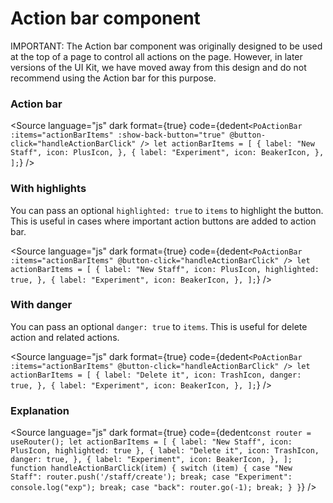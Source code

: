 # Action bar component




IMPORTANT: The Action bar component was originally designed to be used at the top of a page to control all actions on the page. However, in later versions of the UI Kit, we have moved away from this design and do not recommend using the Action bar for this purpose.

### Action bar

<Meta of={PoActionBarStories} />

<Story of={PoActionBarStories.ActionBar} />

<Source
	language="js"
	dark
	format={true}
	code={dedent`
    <PoActionBar
        :items="actionBarItems"
        :show-back-button="true"
        @button-click="handleActionBarClick"
    />
    let actionBarItems = [
      {
        label: "New Staff",
        icon: PlusIcon,
      },
      {
        label: "Experiment",
        icon: BeakerIcon,
      },
    ];
  `}
/>

### With highlights

You can pass an optional `highlighted: true` to `items` to highlight the button. This is useful in cases where important action buttons are added to action bar.

<Story of={PoActionBarStories.WithHighlight} />

<Source
	language="js"
	dark
	format={true}
	code={dedent`
    <PoActionBar
        :items="actionBarItems"
        @button-click="handleActionBarClick"
    />
    let actionBarItems = [
      {
        label: "New Staff",
        icon: PlusIcon,
        highlighted: true,
      },
      {
        label: "Experiment",
        icon: BeakerIcon,
      },
    ];
  `}
/>

### With danger

You can pass an optional `danger: true` to `items`. This is useful for delete action and related actions.

<Story of={PoActionBarStories.WithDanger} />

<Source
	language="js"
	dark
	format={true}
	code={dedent`
    <PoActionBar
        :items="actionBarItems"
        @button-click="handleActionBarClick"
    />
    let actionBarItems = [
      {
        label: "Delete it",
        icon: TrashIcon,
        danger: true,
      },
      {
        label: "Experiment",
        icon: BeakerIcon,
      },
    ];
  `}
/>

### Explanation

<ArgTypes of={PoActionBarStories} />

<Source
	language="js"
	dark
	format={true}
	code={dedent`
    const router = useRouter();
    let actionBarItems = [
        {
            label: "New Staff",
            icon: PlusIcon,
            highlighted: true
        },
        {
          label: "Delete it",
          icon: TrashIcon,
          danger: true,
        },
        {
            label: "Experiment",
            icon: BeakerIcon,
        },
    ];
    function handleActionBarClick(item) {
        switch (item) {
            case "New Staff":
                router.push('/staff/create');
                break;
            case "Experiment":
                console.log("exp");
                break;
            case "back":
                router.go(-1);
                break;
        }
    }
  `}
/>
